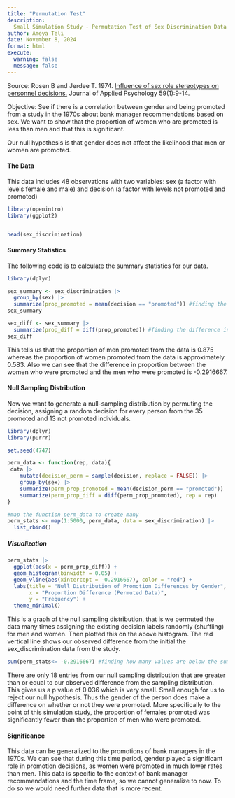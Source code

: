 ```yaml
---
title: "Permutation Test"
description:
  Small Simulation Study - Permutation Test of Sex Discrimination Data  
author: Ameya Teli
date: November 8, 2024
format: html
execute: 
  warning: false
  message: false
---
```


Source: Rosen B and Jerdee T. 1974. [Influence of sex role stereotypes on personnel decisions.](https://www.semanticscholar.org/paper/Influence-of-sex-role-stereotypes-on-personnel-Rosen-Jerdee/14701408f0424f98b5223cd8ca37161cc6d5647a#citing-papers) Journal of Applied Psychology 59(1):9-14. 

Objective: See if there is a correlation between gender and being promoted from a study in the 1970s about bank manager recommendations based on sex. We want to show that the proportion of women who are promoted is less than men and that this is significant.

Our null hypothesis is that gender does not affect the likelihood that men or women are promoted.

#### The Data
This data includes 48 observations with two variables: sex (a factor with levels female and male) and decision (a factor with levels not promoted and promoted)

```r

library(openintro)
library(ggplot2)


head(sex_discrimination)

```

#### Summary Statistics
The following code is to calculate the summary statistics for our data.

```r
library(dplyr)

sex_summary <- sex_discrimination |> 
  group_by(sex) |>
  summarize(prop_promoted = mean(decision == "promoted")) #finding the proportion of each gender which were promoted
sex_summary

sex_diff <- sex_summary |>
  summarize(prop_diff = diff(prop_promoted)) #finding the difference in proportion that were promoted 
sex_diff
```
This tells us that the proportion of men promoted from the data is 0.875 whereas the proportion of women promoted from the data is approximately 0.583. 
Also we can see that the difference in proportion between the women who were promoted and the men who were promoted is -0.2916667. 

#### Null Sampling Distribution

Now we want to generate a null-sampling distribution by permuting the decision, assigning a random decision for every person from the 35 promoted and 13 not promoted individuals. 
```r
library(dplyr)
library(purrr)

set.seed(4747)

perm_data <- function(rep, data){
 data |> 
    mutate(decision_perm = sample(decision, replace = FALSE)) |>
    group_by(sex) |>
    summarize(perm_prop_promoted = mean(decision_perm == "promoted")) |>
    summarize(perm_prop_diff = diff(perm_prop_promoted), rep = rep)
}

#map the function perm_data to create many 
perm_stats <- map(1:5000, perm_data, data = sex_discrimination) |>
  list_rbind()
```


##### Visualization
```r
perm_stats |>
  ggplot(aes(x = perm_prop_diff)) + 
  geom_histogram(binwidth = 0.05) + 
  geom_vline(aes(xintercept = -0.2916667), color = "red") +
  labs(title = "Null Distribution of Promotion Differences by Gender", 
       x = "Proportion Difference (Permuted Data)",
       y = "Frequency") + 
  theme_minimal()
```

This is a graph of the null sampling distribution, that is we permuted the data many times assigning the existing decision labels randomly (shuffling) for men and women. Then plotted this on the above histogram. The red vertical line shows our observed difference from the initial the sex_discrimination data from the study.

```r
sum(perm_stats<= -0.2916667) #finding how many values are below the summary statistic 
```

There are only 18 entries from our null sampling distribution that are greater than or equal to our observed difference from the sampling distribution. This gives us a p value of 0.036 which is very small. Small enough for us to reject our null hypothesis. Thus the gender of the person does make a difference on whether or not they were promoted. More specifically to the point of this simulation study, the proportion of females promoted was significantly fewer than the proportion of men who were promoted. 


#### Significance 

This data can be generalized to the promotions of bank managers in the 1970s. We can see that during this time period, gender played a significant role in promotion decisions, as women were promoted in much lower rates than men. This data is specific to the context of bank manager recommendations and the time frame, so we cannot generalize to now. To do so we would need further data that is more recent.   

